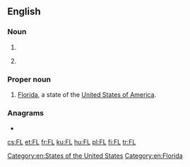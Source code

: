 {{also|fl|Fl|fl.|Fl.|ﬂ}}
==English==

===Noun===
{{en-noun}}

# {{abbreviation of|foreign language|lang=en}}
# {{label|en|aviation}} {{abbreviation of|lang=en|flight level}}

===Proper noun===
{{en-proper noun}}

# [[Florida]], a state of the [[United States of America]].

===Anagrams===
* {{l|en|LF}}

[[Category:en:States of the United States]]
[[Category:en:Florida]]

[[cs:FL]]
[[et:FL]]
[[fr:FL]]
[[ku:FL]]
[[hu:FL]]
[[pl:FL]]
[[fi:FL]]
[[tr:FL]]